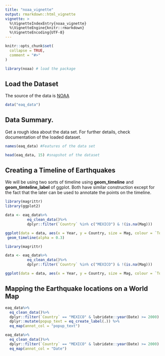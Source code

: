 ```yaml
---
title: "noaa_vignette"
output: rmarkdown::html_vignette
vignette: >
  %\VignetteIndexEntry{noaa_vignette}
  %\VignetteEngine{knitr::rmarkdown}
  %\VignetteEncoding{UTF-8}
---
```


```r
knitr::opts_chunk$set(
  collapse = TRUE,
  comment = "#>"
)
```

```r
library(noaa) # load the package
```

## Load the Dataset
The source of the data is [NOAA](https://www.ngdc.noaa.gov/hazel/view/hazards/earthquake/event-data)
```r
data("eaq_data")
```

## Data Summary.
Get a rough idea about the data set. For further details, check documentation of the loaded dataset.
```r
names(eaq_data) #Features of the data set
```
```r
head(eaq_data, 15) #snapshot of the dataset
```

## Creating a Timeline of Earthquakes
We will be using two sorts of timeline using **geom_timeline** and **geom_timteline_label** of ggplot. Both have similar construction except for the fact that the later can be used to annotate the points on the timeline.

```r

library(magrittr)
library(ggplot2)

data <- eaq_data%>%
          eq_clean_data()%>%
          dplyr::filter(`Country` %in% c("MEXICO") & !(is.na(Mag))) 

ggplot(data = data, aes(x = Year, y = Country, size = Mag, colour = `Total Deaths`)) +
 geom_timeline(alpha = 0.3)
```

```r

library(magrittr)

data <- eaq_data%>%
          eq_clean_data()%>%
          dplyr::filter(`Country` %in% c("MEXICO") & !(is.na(Mag))) 

ggplot(data = data, aes(x = Year, y = Country, size = Mag, colour = `Total Deaths`, label = `Location Name`)) + geom_timeline_label(alpha = 0.3)

```

## Mapping the Earthquake locations on a World Map
```r

eaq_data%>%
  eq_clean_data()%>%
  dplyr::filter(`Country` == "MEXICO" & lubridate::year(Date) >= 2000) %>%
  dplyr::mutate(popup_text = eq_create_label(.)) %>%
  eq_map(annot_col = "popup_text")

```

```r

eaq_data%>%
  eq_clean_data()%>%
  dplyr::filter(`Country` == "MEXICO" & lubridate::year(Date) >= 2000) %>%
  eq_map(annot_col = "Date")

```
